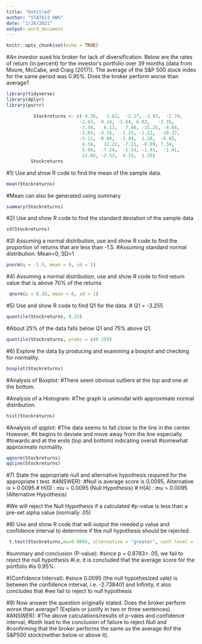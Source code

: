 ```yaml
---
title: "Untitled"
author: "STAT613_HW5"
date: "2/26/2021"
output: word_document
---
```


```r
knitr::opts_chunk$set(echo = TRUE)
```

#An investor sued his broker for lack of diversification. Below are the rates of return (in percent) for the investor’s portfolio over 39 months (data from Moore, McCabe, and Craig (2017)). The average of the S&P 500 stock index for the same period was 0.95%. Does the broker perform worse than average?.
```r
library(tidyverse)
library(dplyr)
library(purrr)
```

```r
          Stockreturns <- c(-8.36,   1.63,  -2.27, -2.93,  -2.70, 
                           -2.93, -9.14, -2.64, 6.82,   -2.35, 
                           -3.58,   6.13,   7.00, -15.25, -8.66,
                           -1.03, -9.16,  -1.25, -1.22,  -10.27,
                           -5.11, -0.80,  -1.44,  1.28,  -0.65,
                            4.34,   12.22, -7.21, -0.09, 7.34, 
                            5.04,  -7.24,  -2.14, -1.01,  -1.41, 
                            12.03, -2.53,  4.33,  1.35)
         Stockreturns
```

#1) Use and show R code to find the mean of the sample data.
```r
mean(Stockreturns)
```
#Mean can also be generated using summary
```r
summary(Stockreturns)
```

#2) Use and show R code to find the standard deviation of the sample data
```r
sd(Stockreturns)
```

#3) Assuming a normal distribution, use and show R code to find the proportion of returns that are less than  -1.5.
#Assuming standard normal distribution: Mean=0, SD=1
```r
pnorm(q = -1.5, mean = 0, sd = 1)
```

#4) Assuming a normal distribution, use and show R code to find return value that is above 70% of the returns
```r
 qnorm(p = 0.30, mean = 0, sd = 1)
```

#5) Use and show R code to find Q1 for the data.
# Q1 = -3.255 
```r
quantile(Stockreturns, 0.25)
```

#About 25% of the data falls below Q1 and 75% above Q1.
```r
quantile(Stockreturns, probs = c(0.25))
```

#6) Explore the data by producing and examining a boxplot and checking for normality.
```r
boxplot(Stockreturns)
```
#Analysis of Boxplot: 
#There seem obvious outliers at the top and one at the bottom. 

#Analysis of a Histogram:
#The graph is unimodal with approximate normal distribution.
```r
hist(Stockreturns)
```

#Analysis of qqplot: 
#The data seems to fall close to the line in the center. However, 
#it begins to deviate and move away from the line especially
#towards and at the ends (top and bottom) indicating overall 
#somewhat approximate normality. 
```r
qqnorm(Stockreturns)
qqline(Stockreturns)
```

#7) State the appropriate null and alternative hypothesis required for the appropriate t test.
#ANSWER): 
#Null is average score is 0.0095, Alternative is > 0.0095
# H(0) :  mu = 0.0095 (Null Hypothesis)
# H(A) :  mu > 0.0095 (Alternative Hypothesis)

#We will reject the Null Hypothesis if a calculated
#p-value is less than a pre-set alpha value (normally .05)


#8) Use and show R code that will output the needed p value and confidence interval to determine if the null hypothesis should be rejected.
```r
 t.test(Stockreturns,mu=0.0095, alternative = "greater", conf.level = .95)
```

#summary and conclusion (P-value):
#since p = 0.8783> .05, we fail to reject the null hypothesis
#i.e. it is concluded that the average score for the portfolio
#is 0.95%. 

#(Confidence Interval):
#since 0.0095 (the null hypothesized vale) is between the confidence interval, i.e. -2.738401 and Infinity, it also concludes that 
#we fail to reject to null hypothesis

#9) Now answer the question originally stated.  Does the broker perform worse than average? (Explain or justify in two or three sentences).
#ANSWER): 
#The above calculations/results of p-vales and confidence interval,
#both lead to the conclusion of failure to reject Null and 
#confirming that the broker performs the same as the average 
#of the S&P500 stock(neither below or above it).  

